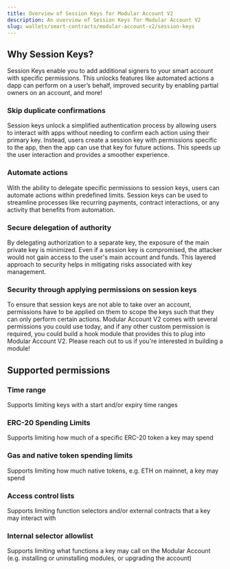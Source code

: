 ```yaml
---
title: Overview of Session Keys for Modular Account V2
description: An overview of Session Keys for Modular Account V2
slug: wallets/smart-contracts/modular-account-v2/session-keys
---
```





## Why Session Keys?

Session Keys enable you to add additional signers to your smart account with specific permissions. This unlocks features like automated actions a dapp can perform on a user’s behalf, improved security by enabling partial owners on an account, and more!

### Skip duplicate confirmations

Session keys unlock a simplified authentication process by allowing users to interact with apps without needing to confirm each action using their primary key. Instead, users create a session key with permissions specific to the app, then the app can use that key for future actions. This speeds up the user interaction and provides a smoother experience.

### Automate actions

With the ability to delegate specific permissions to session keys, users can automate actions within predefined limits. Session keys can be used to streamline processes like recurring payments, contract interactions, or any activity that benefits from automation.

### Secure delegation of authority

By delegating authorization to a separate key, the exposure of the main private key is minimized. Even if a session key is compromised, the attacker would not gain access to the user's main account and funds. This layered approach to security helps in mitigating risks associated with key management.

### Security through applying permissions on session keys

To ensure that session keys are not able to take over an account, permissions have to be applied on them to scope the keys such that they can only perform certain actions. Modular Account V2 comes with several permissions you could use today, and if any other custom permission is required, you could build a hook module that provides this to plug into Modular Account V2. Please reach out to us if you're interested in building a module!

## Supported permissions

### Time range

Supports limiting keys with a start and/or expiry time ranges

### ERC-20 Spending Limits

Supports limiting how much of a specific ERC-20 token a key may spend

### Gas and native token spending limits

Supports limiting how much native tokens, e.g. ETH on mainnet, a key may spend

### Access control lists

Supports limiting function selectors and/or external contracts that a key may interact with

### Internal selector allowlist

Supports limiting what functions a key may call on the Modular Account (e.g. installing or uninstalling modules, or upgrading the account)
